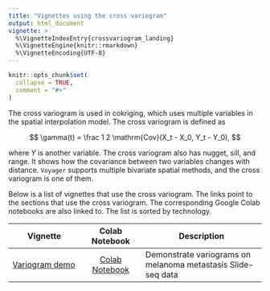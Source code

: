 ```yaml
---
title: "Vignettes using the cross variogram"
output: html_document
vignette: >
  %\VignetteIndexEntry{crossvariogram_landing}
  %\VignetteEngine{knitr::rmarkdown}
  %\VignetteEncoding{UTF-8}
---
```


```r
knitr::opts_chunk$set(
  collapse = TRUE,
  comment = "#>"
)
```

The cross variogram is used in cokriging, which uses multiple variables in the spatial interpolation model. The cross variogram is defined as

$$
\gamma(t) = \frac 1 2 \mathrm{Cov}(X_t - X_0, Y_t - Y_0),
$$

where $Y$ is another variable. The cross variogram also has nugget, sill, and range. It shows how the covariance between two variables changes with distance. `Voyager` supports multiple bivariate spatial methods, and the cross variogram is one of them. 

Below is a list of vignettes that use the cross variogram. The links point to the sections that use the cross variogram. The corresponding Google Colab notebooks are also linked to. The list is sorted by technology.

| Vignette | Colab Notebook | Description |
|--------------------|:---------------:|---------------------------------|
| [Variogram demo](https://pachterlab.github.io/voyager/articles/variogram.html#cross-variogram) | [Colab Notebook](https://colab.research.google.com/github/pachterlab/voyager/blob/documentation/vignettes/variogram.ipynb) | Demonstrate variograms on melanoma metastasis Slide-seq data
